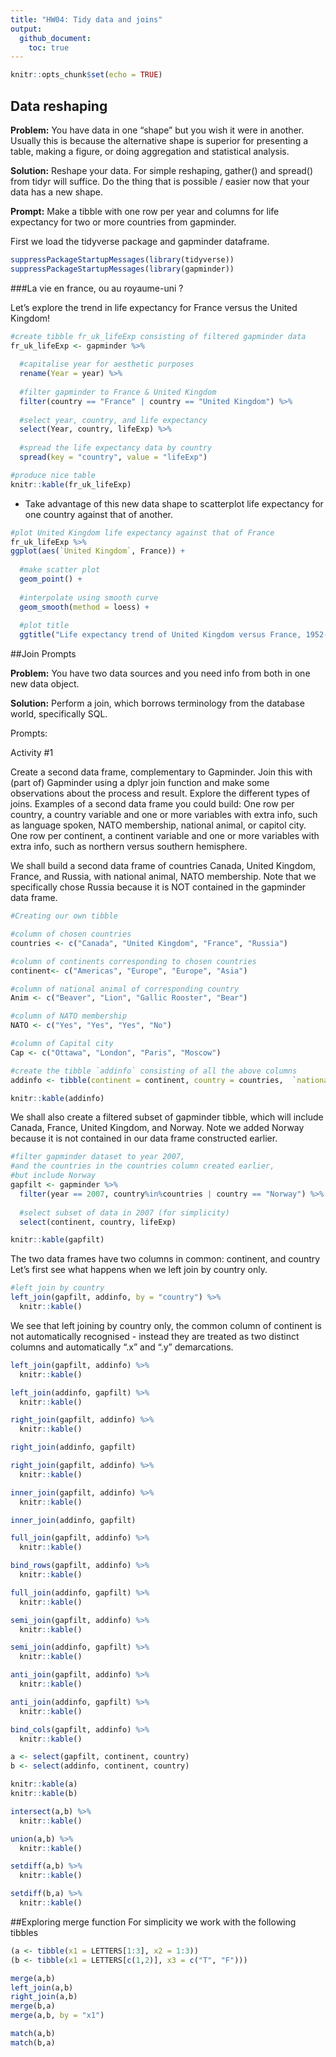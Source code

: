 ```yaml
---
title: "HW04: Tidy data and joins"
output: 
  github_document:
    toc: true
---
```


```r
knitr::opts_chunk$set(echo = TRUE)
```

## Data reshaping

**Problem:** You have data in one “shape” but you wish it were in another. Usually this is because the alternative shape is superior for presenting a table, making a figure, or doing aggregation and statistical analysis.

**Solution:** Reshape your data. For simple reshaping, gather() and spread() from tidyr will suffice. Do the thing that is possible / easier now that your data has a new shape.

**Prompt:** Make a tibble with one row per year and columns for life expectancy for two or more countries from gapminder. 



First we load the tidyverse package and gapminder dataframe.
```r
suppressPackageStartupMessages(library(tidyverse))
suppressPackageStartupMessages(library(gapminder))
```

###La vie en france, ou au royaume-uni ?

Let's explore the trend in life expectancy for France versus the United Kingdom!

```r
#create tibble fr_uk_lifeExp consisting of filtered gapminder data
fr_uk_lifeExp <- gapminder %>% 
  
  #capitalise year for aesthetic purposes
  rename(Year = year) %>% 
  
  #filter gapminder to France & United Kingdom
  filter(country == "France" | country == "United Kingdom") %>% 
  
  #select year, country, and life expectancy
  select(Year, country, lifeExp) %>% 
  
  #spread the life expectancy data by country
  spread(key = "country", value = "lifeExp")

#produce nice table
knitr::kable(fr_uk_lifeExp)
```
 
- Take advantage of this new data shape to scatterplot life expectancy for one country against that of another.
```r
#plot United Kingdom life expectancy against that of France
fr_uk_lifeExp %>% 
ggplot(aes(`United Kingdom`, France)) +
  
  #make scatter plot
  geom_point() +
  
  #interpolate using smooth curve
  geom_smooth(method = loess) +
  
  #plot title
  ggtitle("Life expectancy trend of United Kingdom versus France, 1952-2007")
```

##Join Prompts

**Problem:** You have two data sources and you need info from both in one new data object.

**Solution:** Perform a join, which borrows terminology from the database world, specifically SQL.

Prompts:

Activity #1

Create a second data frame, complementary to Gapminder. Join this with (part of) Gapminder using a dplyr join function and make some observations about the process and result. Explore the different types of joins. Examples of a second data frame you could build:
        One row per country, a country variable and one or more variables with extra info, such as language spoken, NATO membership, national animal, or capitol city.
        One row per continent, a continent variable and one or more variables with extra info, such as northern versus southern hemisphere.
        
We shall build a second data frame of countries Canada, United Kingdom, France, and Russia, with national animal, NATO membership. Note that we specifically chose Russia because it is NOT contained in the gapminder data frame. 


```r
#Creating our own tibble

#column of chosen countries
countries <- c("Canada", "United Kingdom", "France", "Russia")

#column of continents corresponding to chosen countries
continent<- c("Americas", "Europe", "Europe", "Asia") 

#column of national animal of corresponding country
Anim <- c("Beaver", "Lion", "Gallic Rooster", "Bear") 

#column of NATO membership
NATO <- c("Yes", "Yes", "Yes", "No") 

#column of Capital city
Cap <- c("Ottawa", "London", "Paris", "Moscow") 

#create the tibble `addinfo` consisting of all the above columns
addinfo <- tibble(continent = continent, country = countries,  `national animal` = Anim, `NATO membership` = NATO, `capital city` = Cap)

knitr::kable(addinfo)
```
We shall also create a filtered subset of gapminder tibble, which will include Canada, France, United Kingdom, and Norway. Note we added Norway because it is not contained in our data frame constructed earlier.

```r
#filter gapminder dataset to year 2007, 
#and the countries in the countries column created earlier,
#but include Norway
gapfilt <- gapminder %>% 
  filter(year == 2007, country%in%countries | country == "Norway") %>% 
  
  #select subset of data in 2007 (for simplicity)
  select(continent, country, lifeExp)

knitr::kable(gapfilt)
```
The two data frames have two columns in common: continent, and country Let's first see what happens when we left join by country only.

```r
#left join by country
left_join(gapfilt, addinfo, by = "country") %>% 
  knitr::kable()
```
We see that left joining by country only, the common column of continent is not automatically recognised - instead they are treated as two distinct columns and automatically ".x" and ".y" demarcations.

```r
left_join(gapfilt, addinfo) %>% 
  knitr::kable()
```
```r
left_join(addinfo, gapfilt) %>% 
  knitr::kable()
```



```r
right_join(gapfilt, addinfo) %>% 
  knitr::kable()
```

```r
right_join(addinfo, gapfilt)
```

```r
right_join(gapfilt, addinfo) %>% 
  knitr::kable()
```

```r
inner_join(gapfilt, addinfo) %>% 
  knitr::kable()
```


```r
inner_join(addinfo, gapfilt)
```

```r
full_join(gapfilt, addinfo) %>% 
  knitr::kable()
```

```r
bind_rows(gapfilt, addinfo) %>% 
  knitr::kable()
```


```r
full_join(addinfo, gapfilt) %>% 
  knitr::kable()
```


```r
semi_join(gapfilt, addinfo) %>% 
  knitr::kable()
```

```r
semi_join(addinfo, gapfilt) %>% 
  knitr::kable()
```


```r
anti_join(gapfilt, addinfo) %>% 
  knitr::kable()
```

```r
anti_join(addinfo, gapfilt) %>% 
  knitr::kable()
```

```r
bind_cols(gapfilt, addinfo) %>% 
  knitr::kable()
```



```r
a <- select(gapfilt, continent, country)
b <- select(addinfo, continent, country)

knitr::kable(a)
knitr::kable(b)
```

```r
intersect(a,b) %>% 
  knitr::kable()
```

```r
union(a,b) %>% 
  knitr::kable()
```

```r
setdiff(a,b) %>% 
  knitr::kable()
```

```r
setdiff(b,a) %>% 
  knitr::kable()
```


##Exploring merge function
For simplicity we work with the following tibbles

```r
(a <- tibble(x1 = LETTERS[1:3], x2 = 1:3))
(b <- tibble(x1 = LETTERS[c(1,2)], x3 = c("T", "F")))
```
```r
merge(a,b)
left_join(a,b)
right_join(a,b)
merge(b,a)
merge(a,b, by = "x1")
```
```r
match(a,b)
match(b,a)
```



